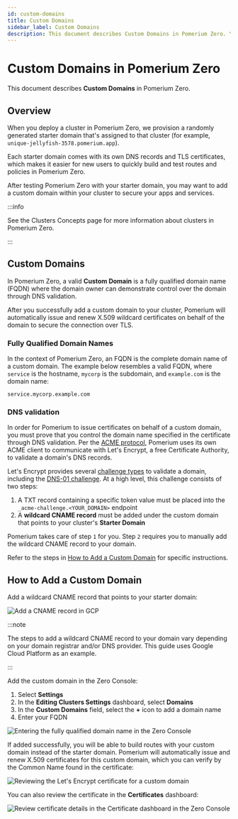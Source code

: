 ```yaml
---
id: custom-domains
title: Custom Domains
sidebar_label: Custom Domains
description: This document describes Custom Domains in Pomerium Zero. You'll learn how to add your own domain and what Pomerium requires to do so.
---
```


# Custom Domains in Pomerium Zero

This document describes **Custom Domains** in Pomerium Zero.

## Overview

When you deploy a cluster in Pomerium Zero, we provision a randomly generated starter domain that's assigned to that cluster (for example, `unique-jellyfish-3578.pomerium.app`).

Each starter domain comes with its own DNS records and TLS certificates, which makes it easier for new users to quickly build and test routes and policies in Pomerium Zero.

After testing Pomerium Zero with your starter domain, you may want to add a custom domain within your cluster to secure your apps and services.

:::info

See the Clusters Concepts page for more information about clusters in Pomerium Zero.

:::

## Custom Domains

In Pomerium Zero, a valid **Custom Domain** is a fully qualified domain name (FQDN) where the domain owner can demonstrate control over the domain through DNS validation.

After you successfully add a custom domain to your cluster, Pomerium will automatically issue and renew X.509 wildcard certificates on behalf of the domain to secure the connection over TLS.

### Fully Qualified Domain Names

In the context of Pomerium Zero, an FQDN is the complete domain name of a custom domain. The example below resembles a valid FQDN, where `service` is the hostname, `mycorp` is the subdomain, and `example.com` is the domain name:

`service.mycorp.example.com`

### DNS validation

In order for Pomerium to issue certificates on behalf of a custom domain, you must prove that you control the domain name specified in the certificate through DNS validation. Per the [ACME protocol](https://datatracker.ietf.org/doc/html/rfc8555#section-2), Pomerium uses its own ACME client to communicate with Let's Encrypt, a free Certificate Authority, to validate a domain's DNS records.

Let's Encrypt provides several [challenge types](https://letsencrypt.org/docs/challenge-types/) to validate a domain, including the [DNS-01 challenge](https://letsencrypt.org/docs/challenge-types/#dns-01-challenge). At a high level, this challenge consists of two steps:

1. A TXT record containing a specific token value must be placed into the `_acme-challenge.<YOUR_DOMAIN>` endpoint
1. A **wildcard CNAME record** must be added under the custom domain that points to your cluster's **Starter Domain**

Pomerium takes care of step `1` for you. Step `2` requires you to manually add the wildcard CNAME record to your domain.

Refer to the steps in [How to Add a Custom Domain](#how-to-add-a-custom-domain) for specific instructions.

## How to Add a Custom Domain

Add a wildcard CNAME record that points to your starter domain:

![Add a CNAME record in GCP](../capabilities/img/custom-domains/gcp-cname-record.png)

:::note

The steps to add a wildcard CNAME record to your domain vary depending on your domain registrar and/or DNS provider. This guide uses Google Cloud Platform as an example.

:::

Add the custom domain in the Zero Console:

1. Select **Settings**
1. In the **Editing Clusters Settings** dashboard, select **Domains**
1. In the **Custom Domains** field, select the **+** icon to add a domain name
1. Enter your FQDN

![Entering the fully qualified domain name in the Zero Console](../capabilities/img/custom-domains/add-custom-domain.gif)

If added successfully, you will be able to build routes with your custom domain instead of the starter domain. Pomerium will automatically issue and renew X.509 certificates for this custom domain, which you can verify by the Common Name found in the certificate:

![Reviewing the Let's Encrypt certificate for a custom domain](../capabilities/img/custom-domains/custom-domain-certificates.png)

You can also review the certificate in the **Certificates** dashboard:

![Review certificate details in the Certificate dashboard in the Zero Console](../capabilities/img/custom-domains/certificate-details.gif)

